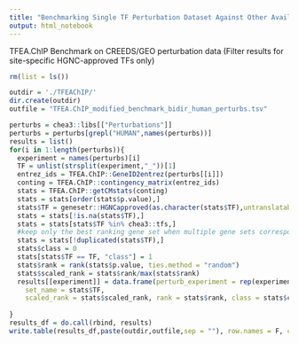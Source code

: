 ```yaml
---
title: "Benchmarking Single TF Perturbation Dataset Against Other Available Tools"
output: html_notebook
---
```



TFEA.ChIP Benchmark on CREEDS/GEO perturbation data
(Filter results for site-specific HGNC-approved TFs only)


```r
rm(list = ls())

outdir = './TFEAChIP/'
dir.create(outdir)
outfile = "TFEA.ChIP_modified_benchmark_bidir_human_perturbs.tsv"

perturbs = chea3::libs[["Perturbations"]]
perturbs = perturbs[grepl("HUMAN",names(perturbs))]
results = list()
for(i in 1:length(perturbs)){
  experiment = names(perturbs)[i]
  TF = unlist(strsplit(experiment,"_"))[1]
  entrez_ids = TFEA.ChIP::GeneID2entrez(perturbs[[i]])
  conting = TFEA.ChIP::contingency_matrix(entrez_ids)
  stats = TFEA.ChIP::getCMstats(conting)
  stats = stats[order(stats$p.value),]
  stats$TF = genesetr::HGNCapproved(as.character(stats$TF),untranslatable.na = T)
  stats = stats[!is.na(stats$TF),]
  stats = stats[stats$TF %in% chea3::tfs,]
  #keep only the best ranking gene set when multiple gene sets correspond to a single TF
  stats = stats[!duplicated(stats$TF),]
  stats$class = 0
  stats[stats$TF == TF, "class"] = 1
  stats$rank = rank(stats$p.value, ties.method = "random")
  stats$scaled_rank = stats$rank/max(stats$rank)
  results[[experiment]] = data.frame(perturb_experiment = rep(experiment,nrow(stats)), 
    set_name = stats$TF,
    scaled_rank = stats$scaled_rank, rank = stats$rank, class = stats$class, stringsAsFactors = F)
  
}
results_df = do.call(rbind, results)
write.table(results_df,paste(outdir,outfile,sep = ""), row.names = F, col.names = T, quote = F, sep = '\t')

```


